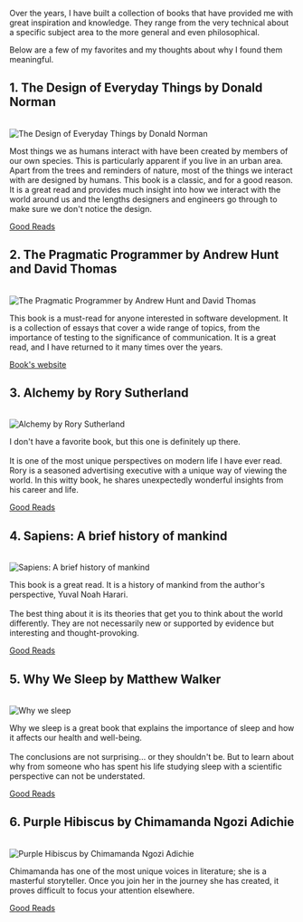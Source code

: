 Over the years, I have built a collection of books that have provided me with great inspiration and knowledge. They range from the very technical about a specific subject area to the more general and even philosophical.

Below are a few of my favorites and my thoughts about why I found them meaningful.

<div class="markdown-spacer"></div>

<article>
<h2>1. The Design of Everyday Things by Donald Norman</h2>

<br />

<div class="markdown-column-grid">
  <div>
    <img class="markdown-image-contain" src="https://res.cloudinary.com/dch8jsjcf/image/upload/v1678921823/likes/books/The_Design_of_Everyday_Things_no2e4u.jpg" alt="The Design of Everyday Things by Donald Norman" />
  </div>
  <div>
    <p>
      Most things we as humans interact with have been created by members of our own species. This is particularly apparent if you live in an urban area. Apart from the trees and reminders of nature, most of the things we interact with are designed by humans.
      This book is a classic, and for a good reason. It is a great read and provides much insight into how we interact with the world around us and the lengths designers and engineers go through to make sure we don't notice the design.
    </p>
  </div>
</div>
<a class="markdown-external-link" href="https://www.goodreads.com/book/show/840.The_Design_of_Everyday_Things" target="_blank" rel="noopener noreferrer"><span>Good Reads</span></a>
</article>

<div class="markdown-spacer"></div>

<article>
<h2>2. The Pragmatic Programmer by Andrew Hunt and David Thomas</h2>

<br />

<div class="markdown-column-grid">
  <div>
    <img class="markdown-image-contain" src="https://res.cloudinary.com/dch8jsjcf/image/upload/v1678921823/likes/books/pragmaticprogrammer_prpcuq.jpg" alt="The Pragmatic Programmer by Andrew Hunt and David Thomas" />
  </div>
  <div>
    <p>
      This book is a must-read for anyone interested in software development. It is a collection of essays that cover a wide range of topics, from the importance of testing to the significance of communication.
      It is a great read, and I have returned to it many times over the years.
    </p>
  </div>
</div>
<a
  class="markdown-external-link"
  href="https://pragprog.com/titles/tpp20/the-pragmatic-programmer-20th-anniversary-edition/"
  target="_blank"
  rel="noopener noreferrer"
>
  <span>Book's website</span>
</a>
</article>

<div class="markdown-spacer"></div>

<article>
<h2>3. Alchemy by Rory Sutherland</h2>

<br />

<div class="markdown-column-grid">
  <div>
    <img class="markdown-image-contain" src="https://res.cloudinary.com/dch8jsjcf/image/upload/v1678921824/likes/books/Alchemy-_The_Dark_Art_and_Curious_Science_of_Creating_Magic_in_Brands_Business_and_Life_oz3gz5.jpg" alt="Alchemy by Rory Sutherland" />
  </div>
  <div>
    <p>
      I don't have a favorite book, but this one is definitely up there. <br /><br />
      It is one of the most unique perspectives on modern life I have ever read. Rory is a seasoned advertising executive with a unique way of viewing the world. In this witty book, he shares unexpectedly wonderful insights from his career and life.
    </p>
  </div>
</div>
<a class="markdown-external-link" href="https://www.goodreads.com/book/show/26210508-alchemy?ref=nav_sb_ss_1_13" target="_blank" rel="noopener noreferrer"><span>Good Reads</span></a>
</article>

<div class="markdown-spacer"></div>

<article>
<h2>4. Sapiens: A brief history of mankind</h2>

<br />

  <div class="markdown-column-grid">
    <div>
      <img class="markdown-image-contain" src="https://res.cloudinary.com/dch8jsjcf/image/upload/v1678936167/likes/books/sapiens_ggih4r.jpg" alt="Sapiens: A brief history of mankind" />
    </div>
    <div>
      <p>
        This book is a great read. It is a history of mankind from the author's perspective, Yuval Noah Harari. <br/><br/>The best thing about it is its theories that get you to think about the world differently. They are not necessarily new or supported by evidence but interesting and thought-provoking.
      </p>
    </div>
  </div>
  <a class="markdown-external-link" href="https://www.goodreads.com/book/show/23692271-sapiens?ac=1&from_search=true&qid=3ZQZ2Z2Z2Z&rank=1" target="_blank" rel="noopener noreferrer"><span>Good Reads</span></a>
</article>

<div class="markdown-spacer"></div>

<article>
<h2>5. Why We Sleep by Matthew Walker</h2>

<br />

<div class="markdown-column-grid">
    <div>
      <img class="markdown-image-contain" src="https://res.cloudinary.com/dch8jsjcf/image/upload/v1678937164/likes/books/whywesleep_ecjmg0.jpg" alt="Why we sleep" />
    </div>
    <div>
      <p>
        Why we sleep is a great book that explains the importance of sleep and how it affects our health and well-being.
        <br /><br />
        The conclusions are not surprising... or they shouldn't be. But to learn about why from someone who has spent his life studying sleep with a scientific perspective can not be understated.
      </p>
    </div>
  </div>
  <a class="markdown-external-link" href="https://www.goodreads.com/book/show/34466963-why-we-sleep" target="_blank" rel="noopener noreferrer"><span>Good Reads</span></a>
</article>

<div class="markdown-spacer"></div>

<article>
<h2>6. Purple Hibiscus by Chimamanda Ngozi Adichie</h2>

<br />

  <div class="markdown-column-grid">
    <div>
      <img class="markdown-image-contain" src="https://res.cloudinary.com/dch8jsjcf/image/upload/v1678983365/likes/books/purplehibiscus_e1diqo.jpg" alt="Purple Hibiscus by Chimamanda Ngozi Adichie" />
    </div>
    <div>
      <p>
        Chimamanda has one of the most unique voices in literature; she is a masterful storyteller. Once you join her in the journey she has created, it proves difficult to focus your attention elsewhere.
      </p>
    </div>
  </div>
  <a class="markdown-external-link" href="https://www.goodreads.com/book/show/102846.Purple_Hibiscus" target="_blank" rel="noopener noreferrer"><span>Good Reads</span></a>
</article>
